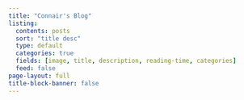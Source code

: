 ```yaml
---
title: "Connair's Blog"
listing:
  contents: posts
  sort: "title desc"
  type: default
  categories: true
  fields: [image, title, description, reading-time, categories]
  feed: false
page-layout: full
title-block-banner: false
---
```



